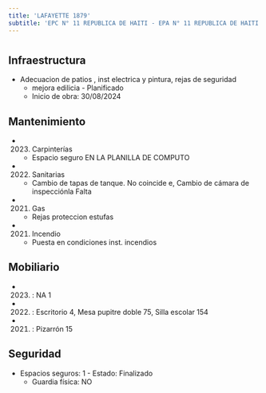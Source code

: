 ```yaml
---
title: 'LAFAYETTE 1879'
subtitle: 'EPC N° 11 REPUBLICA DE HAITI - EPA N° 11 REPUBLICA DE HAITI - UGEE N° 06 BACHILLERATO POPULAR DE ADULTOS Y ADOLESCENTES 2 DE DICIEMBRE - BACH.POP. DE JOVENES Y ADULTOS VILLA 21 24'
---
```


#
## Infraestructura

* Adecuacion de patios , inst electrica y pintura, rejas de seguridad 
    + mejora edilicia - Planificado 
    + Inicio de obra: 30/08/2024 






## Mantenimiento

*  (2023) Carpinterías 
    + Espacio seguro EN LA PLANILLA DE COMPUTO

*  (2022) Sanitarias 
    + Cambio de tapas de tanque. No coincide e, Cambio  de cámara de inspecciónla Falta

*  (2021) Gas 
    + Rejas proteccion estufas

*  (2021) Incendio 
    + Puesta en condiciones inst. incendios





## Mobiliario

*  (2023) : NA 1 

*  (2022) : Escritorio 4, Mesa pupitre doble 75, Silla escolar 154 

*  (2021) : Pizarrón 15 





## Seguridad

*  Espacios seguros: 1 - Estado: Finalizado 
    + Guardia física: NO



